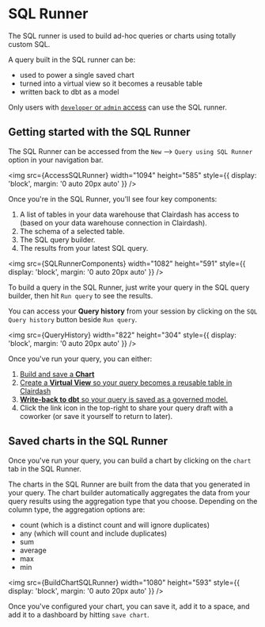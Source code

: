 
# SQL Runner

The SQL runner is used to build ad-hoc queries or charts using totally custom SQL.

A query built in the SQL runner can be:

- used to power a single saved chart
- turned into a virtual view so it becomes a reusable table
- written back to dbt as a model

Only users with [`developer` or `admin` access](/references/roles) can use the SQL runner.

## Getting started with the SQL Runner

The SQL Runner can be accessed from the `New` --> `Query using SQL Runner` option in your navigation bar.

<img
  src={AccessSQLRunner}
  width="1094"
  height="585"
  style={{ display: 'block', margin: '0 auto 20px auto' }}
/>

Once you're in the SQL Runner, you'll see four key components:

1. A list of tables in your data warehouse that Clairdash has access to (based on your data warehouse connection in Clairdash).
2. The schema of a selected table.
3. The SQL query builder.
4. The results from your latest SQL query.

<img
  src={SQLRunnerComponents}
  width="1082"
  height="591"
  style={{ display: 'block', margin: '0 auto 20px auto' }}
/>

To build a query in the SQL Runner, just write your query in the SQL query builder, then hit `Run query` to see the results.

You can access your **Query history** from your session by clicking on the `SQL Query history` button beside `Run query`.

<img
  src={QueryHistory}
  width="822"
  height="304"
  style={{ display: 'block', margin: '0 auto 20px auto' }}
/>

Once you've run your query, you can either:

1. [Build and save a **Chart**](#building-charts-in-the-sql-runner)
2. [Create a **Virtual View** so your query becomes a reusable table in Clairdash](/references/virtual-views)
3. [**Write-back to dbt** so your query is saved as a governed model.](/references/dbt-write-back)
4. Click the link icon in the top-right to share your query draft with a coworker (or save it yourself to return to later).

## Saved charts in the SQL Runner

Once you've run your query, you can build a chart by clicking on the `chart` tab in the SQL Runner.

The charts in the SQL Runner are built from the data that you generated in your query. The chart builder automatically aggregates the data from your query results using the aggregation type that you choose. Depending on the column type, the aggregation options are:

- count (which is a distinct count and will ignore duplicates)
- any (which will count and include duplicates)
- sum
- average
- max
- min

<img
  src={BuildChartSQLRunner}
  width="1080"
  height="593"
  style={{ display: 'block', margin: '0 auto 20px auto' }}
/>

Once you've configured your chart, you can save it, add it to a space, and add it to a dashboard by hitting `save chart`.
